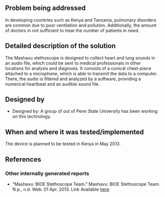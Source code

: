 {{Medical Device
|Health Topic=Cardiovascular diseases
|Classification=Diagnosis
|Scope=Prototype
|Location=Africa
|Image=Mashavu stethoscope.png
|Image Caption=Mashavu Stethoscope
}}
<!-- Please make sure to use the format provided below for consistency between all devices. -->
==Problem being addressed==
In developing countries such as Kenya and Tanzania, pulmonary disorders are common due to poor ventilation and pollution.  Additionally, the amount of doctors in not sufficient to treat the number of patients in need.
==Detailed description of the solution==
The Mashavu stethoscope is designed to collect heart and lung sounds in an audio file, which could be sent to medical professionals in other locations for analysis and diagnosis.  It consists of a conical chest-piece attached to a microphone, which is able to transmit the data to a computer.  There, the audio is filtered and analyzed by a software, providing a numerical heartbeat and an audible sound file.
==Designed by==
*Designed by: A group of out of Penn State University has been working on this technology. 

==When and where it was tested/implemented ==
The device is planned to be tested in Kenya in May 2013.

==References==

===Other internally generated reports===
* "Mashavu: BIOE Stethoscope Team." Mashavu: BIOE Stethoscope Team. N.p., n.d. Web. 01 Apr. 2013. Link Available [https://sites.google.com/site/mashavubioestethoscope/Home here]

<!-- Add relevant categories, such as [[Category:HIV]] or [[Category:Malaria]] below this line -->
